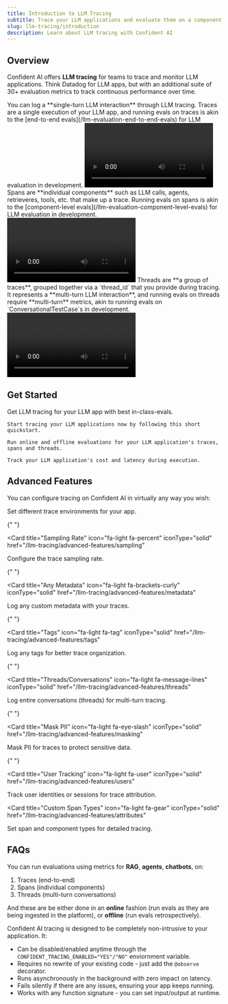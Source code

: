 ```yaml
---
title: Introduction to LLM Tracing
subtitle: Trace your LLM applications and evaluate them on a component level.
slug: llm-tracing/introduction
description: Learn about LLM tracing with Confident AI
---
```


## Overview

Confident AI offers **LLM tracing** for teams to trace and monitor LLM applications. Think Datadog for LLM apps, but with an additional suite of 30+ evaluation metrics to track continuous performance over time.

<Tabs>
  <Tab title="Traces">
    You can log a **single-turn LLM interaction** through LLM tracing. Traces
    are a single execution of your LLM app, and running evals on traces is akin
    to the [end-to-end evals](/llm-evaluation-end-to-end-evals) for LLM
    evaluation in development.
    <Frame caption="LLM Tracing: Traces with Evals">
      <video src="https://confident-docs.s3.us-east-1.amazonaws.com/llm-tracing:traces.mp4" controls />
    </Frame>
  </Tab>
  <Tab title="Spans">
    Spans are **individual components** such as LLM calls, agents, retrieveres,
    tools, etc. that make up a trace. Running evals on spans is akin to the
    [component-level evals](/llm-evaluation-component-level-evals) for LLM
    evaluation in development.
    <Frame caption="LLM Tracing: Spans with Evals">
      <video src="https://confident-docs.s3.us-east-1.amazonaws.com/llm-tracing:spans.mp4" controls />
    </Frame>
  </Tab>
  <Tab title="Threads">
    Threads are **a group of traces**, grouped together via a `thread_id` that
    you provide during tracing. It represents a **multi-turn LLM interaction**,
    and running evals on threads require **multi-turn** metrics, akin to running
    evals on `ConversationalTestCase`s in development.
    <Frame caption="LLM Tracing: Threads with Evals">
      <video src="https://confident-docs.s3.us-east-1.amazonaws.com/llm-tracing:threads.mp4" controls />
    </Frame>
  </Tab>
</Tabs>

## Get Started

Get LLM tracing for your LLM app with best in-class-evals.

<CardGroup cols={3}>
  <Card
    title="5 Min Quickstart"
    icon="fa-light fa-bolt"
    iconType="solid"
    href="/llm-tracing/quickstart"
  >
    <div className='absolute top-4 right-4'>
      <Icon icon="arrow-up-right-from-square" />
    </div>

    Start tracing your LLM applications now by following this short quickstart.

  </Card>
  <Card
    title="Online & Offline Evals"
    icon="fa-light fa-toggle-on"
    iconType="solid"
    href="/llm-tracing/evaluations"
  >
    <div className='absolute top-4 right-4'>
      <Icon icon="arrow-up-right-from-square" />
    </div>

    Run online and offline evaluations for your LLM application's traces, spans and threads.

  </Card>
  <Card
    title="Latency and Cost Tracking"
    icon="fa-light fa-stopwatch"
    iconType="solid"
    href="/llm-tracing/latency-cost-tracking"
  >
    <div className='absolute top-4 right-4'>
      <Icon icon="arrow-up-right-from-square" />
    </div>

    Track your LLM application's cost and latency during execution.

  </Card>
</CardGroup>

## Advanced Features

You can configure tracing on Confident AI in virtually any way you wish:

<CardGroup cols={2}>
  <Card
    title="Trace Environments"
    icon="fa-light fa-globe"
    iconType="solid"
    href="/llm-tracing/advanced-features/environment"
  >
    <div className='absolute top-4 right-4'>
      <Icon icon="arrow-up-right-from-square" />
    </div>
    Set different trace environments for your app.
  </Card>

{" "}

<Card
  title="Sampling Rate"
  icon="fa-light fa-percent"
  iconType="solid"
  href="/llm-tracing/advanced-features/sampling"
>
  <div className="absolute top-4 right-4">
    <Icon icon="arrow-up-right-from-square" />
  </div>
  Configure the trace sampling rate.
</Card>

{" "}

<Card
  title="Any Metadata"
  icon="fa-light fa-brackets-curly"
  iconType="solid"
  href="/llm-tracing/advanced-features/metadata"
>
  <div className="absolute top-4 right-4">
    <Icon icon="arrow-up-right-from-square" />
  </div>
  Log any custom metadata with your traces.
</Card>

{" "}

<Card
  title="Tags"
  icon="fa-light fa-tag"
  iconType="solid"
  href="/llm-tracing/advanced-features/tags"
>
  <div className="absolute top-4 right-4">
    <Icon icon="arrow-up-right-from-square" />
  </div>
  Log any tags for better trace organization.
</Card>

{" "}

<Card
  title="Threads/Conversations"
  icon="fa-light fa-message-lines"
  iconType="solid"
  href="/llm-tracing/advanced-features/threads"
>
  <div className="absolute top-4 right-4">
    <Icon icon="arrow-up-right-from-square" />
  </div>
  Log entire conversations (threads) for multi-turn tracing.
</Card>

{" "}

<Card
  title="Mask PII"
  icon="fa-light fa-eye-slash"
  iconType="solid"
  href="/llm-tracing/advanced-features/masking"
>
  <div className="absolute top-4 right-4">
    <Icon icon="arrow-up-right-from-square" />
  </div>
  Mask PII for traces to protect sensitive data.
</Card>

{" "}

<Card
  title="User Tracking"
  icon="fa-light fa-user"
  iconType="solid"
  href="/llm-tracing/advanced-features/users"
>
  <div className="absolute top-4 right-4">
    <Icon icon="arrow-up-right-from-square" />
  </div>
  Track user identities or sessions for trace attribution.
</Card>

<Card
  title="Custom Span Types"
  icon="fa-light fa-gear"
  iconType="solid"
  href="/llm-tracing/advanced-features/attributes"
>
  <div className='absolute top-4 right-4'>
    <Icon icon="arrow-up-right-from-square" />
  </div>
  Set span and component types for detailed tracing.
</Card>
</CardGroup>

## FAQs

<AccordionGroup>
<Accordion title="What evals are offered by Confident AI LLM tracing?">

You can run evaluations using metrics for **RAG**, **agents**, **chatbots**, on:

1. Traces (end-to-end)
2. Spans (individual components)
3. Threads (multi-turn conversations)

And these are be either done in an **online** fashion (run evals as they are being ingested in the platform), or **offline** (run evals retrospectively).

</Accordion>
<Accordion title="How will tracing affect my app?">

Confident AI tracing is designed to be completely non-intrusive to your application. It:

- Can be disabled/enabled anytime through the `CONFIDENT_TRACING_ENABLED="YES"/"NO"` enviornment variable.
- Requires no rewrite of your existing code - just add the `@observe` decorator.
- Runs asynchronously in the background with zero impact on latency.
- Fails silently if there are any issues, ensuring your app keeps running.
- Works with any function signature - you can set input/output at runtime.

</Accordion>
</AccordionGroup>

